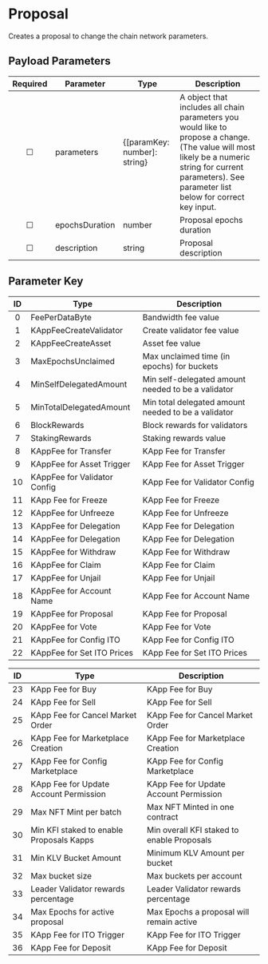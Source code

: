 # Proposal
Creates a proposal to change the chain network parameters.

## Payload Parameters
|  Required  |     Parameter     |              Type             |               Description                |
|:----------:|-------------------|------------------------------|------------------------------------------|
|   &#9744;  |    parameters     | {[paramKey: number]: string} | A object that includes all chain parameters you would like to propose a change. (The value will most likely be a numeric string for current parameters). See parameter list below for correct key input. |
|   &#9744;  |  epochsDuration   |            number            | Proposal epochs duration                |
|   &#9744;  |   description     |           string             | Proposal description                    |

## Parameter Key
|   ID  |              Type             |                  Description                 |
|:-----:|------------------------------|-----------------------------------------------|
|   0   |       FeePerDataByte         |        Bandwidth fee value                     |
|   1   | KAppFeeCreateValidator        |     Create validator fee value                  |
|   2   |     KAppFeeCreateAsset        |          Asset fee value                        |
|   3   |    MaxEpochsUnclaimed         | Max unclaimed time (in epochs) for buckets     |
|   4   |  MinSelfDelegatedAmount       | Min self-delegated amount needed to be a validator |
|   5   |  MinTotalDelegatedAmount      | Min total delegated amount needed to be a validator |
|   6   |         BlockRewards          |        Block rewards for validators             |
|   7   |       StakingRewards          |     Staking rewards value                       |
|   8   |     KAppFee for Transfer      |       KApp Fee for Transfer                    |
|   9   | KAppFee for Asset Trigger     |  KApp Fee for Asset Trigger                    |
|  10   | KAppFee for Validator Config  | KApp Fee for Validator Config                 |
|  11   |      KApp Fee for Freeze      |     KApp Fee for Freeze                        |
|   12  |  KAppFee for Unfreeze         |         KApp Fee for Unfreeze               |
|   13  |  KAppFee for Delegation       |       KApp Fee for Delegation              |
|   14  |  KAppFee for Delegation       |       KApp Fee for Delegation              |
|   15  |  KAppFee for Withdraw         |         KApp Fee for Withdraw               |
|   16  |  KAppFee for Claim            |            KApp Fee for Claim               |
|   17  |  KAppFee for Unjail           |           KApp Fee for Unjail              |
|   18  |  KAppFee for Account Name     |    KApp Fee for Account Name                |
|   19  |  KAppFee for Proposal         |        KApp Fee for Proposal                |
|   20  |  KAppFee for Vote             |            KApp Fee for Vote                |
|   21  |  KAppFee for Config ITO       |      KApp Fee for Config ITO                |
|   22  |  KAppFee for Set ITO Prices          |         KApp Fee for Set ITO Prices      |


|   ID  |              Type             |                  Description                 |
|:-----:|------------------------------|-----------------------------------------------|
|   23  |     KApp Fee for Buy          |            KApp Fee for Buy                |
|   24  |     KApp Fee for Sell         |           KApp Fee for Sell                |
|   25  | KApp Fee for Cancel Market Order | KApp Fee for Cancel Market Order          |
|   26  | KApp Fee for Marketplace Creation | KApp Fee for Marketplace Creation         |
|   27  | KApp Fee for Config Marketplace | KApp Fee for Config Marketplace           |
|   28  |   KApp Fee for Update Account Permission  |          KApp Fee for Update Account Permission  |
|   29  |    Max NFT Mint per batch         |   Max NFT Minted in one contract                 |
|   30  |  Min KFI staked to enable Proposals Kapps | Min overall KFI staked to enable Proposals       |
|   31  |  Min KLV Bucket Amount            | Minimum KLV Amount per bucket                    |
|   32  |         Max bucket size            |       Max buckets per account                    |
|   33  | Leader Validator rewards percentage | Leader Validator rewards percentage              |
|   34  | Max Epochs for active proposal     | Max Epochs a proposal will remain active         |
|   35  | KApp Fee for ITO Trigger           | KApp Fee for ITO Trigger                         |
|   36  |   KApp Fee for Deposit             | KApp Fee for Deposit                             |
